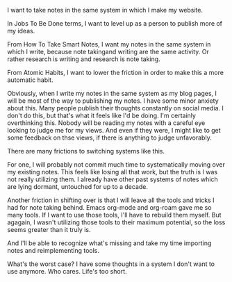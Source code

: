 I want to take notes in the same system in which I make my website.

In Jobs To Be Done terms, I want to level up as a person to publish more of my ideas.

From How To Take Smart Notes, I want my notes in the same system in which I write, because note takingand writing are the same activity. Or rather research is writing and research is note taking.

From Atomic Habits, I want to lower the friction in order to make this a more automatic habit.

Obviously, when I write my notes in the same system as my blog pages, I will be most of the way to publishing my notes. I have some minor anxiety about this. Many people publish their thoughts constantly on social media. I don't do this, but that's what it feels like I'd be doing. I'm certainly overthinking this. Nobody will be reading my notes with a careful eye looking to judge me for my views. And even if they were, I might like to get some feedback on thse views, if there is anything to judge unfavorably.

There are many frictions to switching systems like this.

For one, I will probably not commit much time to systematically moving over my existing notes. This feels like losing all that work, but the truth is I was not really utilizing them. I already have other past systems of notes which are lying dormant, untouched for up to a decade.

Another friction in shifting over is that I will leave all the tools and tricks I had for note taking behind. Emacs org-mode and org-roam gave me so many tools. If I want to use those tools, I'll have to rebuild them myself. But agagain, I wasn't utilizing those tools to their maximum potential, so the loss seems greater than it truly is. 

And I'll be able to recognize what's missing and take my time importing notes and reimplementing tools. 

What's the worst case? I have some thoughts in a system I don't want to use anymore. Who cares. Life's too short.
